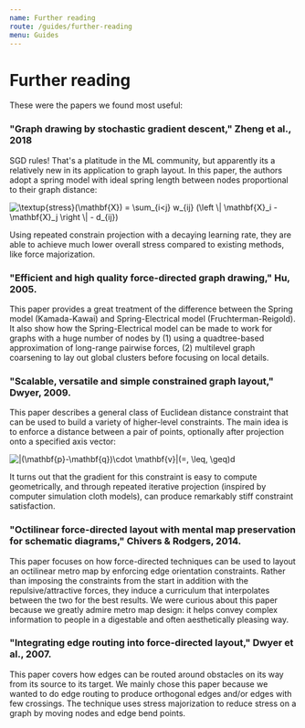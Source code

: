 ```yaml
---
name: Further reading
route: /guides/further-reading
menu: Guides
---
```


# Further reading

These were the papers we found most useful:

### "Graph drawing by stochastic gradient descent," Zheng et al., 2018
SGD rules! That's a platitude in the ML community, but apparently its a relatively new in its application to graph layout. In this paper, the authors adopt a spring model with ideal spring length between nodes proportional to their graph distance:

<img src="https://latex.codecogs.com/gif.latex?\textup{stress}(\mathbf{X})&space;=&space;\sum_{i<j}&space;w_{ij}&space;(\left&space;\|&space;\mathbf{X}_i&space;-&space;\mathbf{X}_j&space;\right&space;\|&space;-&space;d_{ij})" title="\textup{stress}(\mathbf{X}) = \sum_{i<j} w_{ij} (\left \| \mathbf{X}_i - \mathbf{X}_j \right \| - d_{ij})" />

Using repeated constrain projection with a decaying learning rate, they are able to achieve much lower overall stress compared to existing methods, like force majorization.

### "Efficient and high quality force-directed graph drawing," Hu, 2005.
This paper provides a great treatment of the difference between the Spring model (Kamada-Kawai) and Spring-Electrical model (Fruchterman-Reigold). It also show how the Spring-Electrical model can be made to work for graphs with a huge number of nodes by (1) using a quadtree-based approximation of long-range pairwise forces, (2) multilevel graph coarsening to lay out global clusters before focusing on local details.

### "Scalable, versatile and simple constrained graph layout," Dwyer, 2009.
This paper describes a general class of Euclidean distance constraint that can be used to build a variety of higher-level constraints. The main idea is to enforce a distance between a pair of points, optionally after projection onto a specified axis vector:

<img src="https://latex.codecogs.com/gif.latex?|(\mathbf{p}-\mathbf{q})\cdot&space;\mathbf{v}|(=,&space;\leq,&space;\geq)d" title="|(\mathbf{p}-\mathbf{q})\cdot \mathbf{v}|(=, \leq, \geq)d" />

It turns out that the gradient for this constraint is easy to compute geometrically, and through repeated iterative projection (inspired by computer simulation cloth models), can produce remarkably stiff constraint satisfaction.

### "Octilinear force-directed layout with mental map preservation for schematic diagrams," Chivers & Rodgers, 2014.
This paper focuses on how force-directed techniques can be used to layout an octilinear metro map by enforcing edge orientation constraints. Rather than imposing the constraints from the start in addition with the repulsive/attractive forces, they induce a curriculum that interpolates between the two for the best results. We were curious about this paper because we greatly admire metro map design: it helps convey complex information to people in a digestable and often aesthetically pleasing way.

### "Integrating edge routing into force-directed layout," Dwyer et al., 2007.
This paper covers how edges can be routed around obstacles on its way from its source to its target. We mainly chose this paper because we wanted to do edge routing to produce orthogonal edges and/or edges with few crossings. The technique uses stress majorization to reduce stress on a graph by moving nodes and edge bend points.
